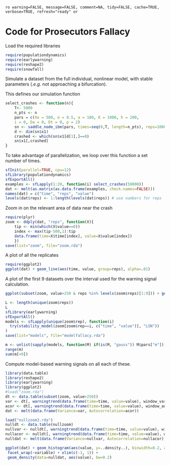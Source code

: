 `ro warning=FALSE, message=FALSE, comment=NA, tidy=FALSE, cache=TRUE, verbose=TRUE, refresh="ready" or`

# Code for Prosecutors Fallacy 

Load the required libraries
 
``` r
require(populationdynamics)
require(earlywarning)
require(reshape2)
require(snowfall)
````

Simulate a dataset from the full individual, nonlinear model, with stable parameters (*.e.g.* not approaching a bifurcation).

This defines our simulation function

``` r
select_crashes <- function(n){
	T<- 5000
	n_pts <- n
	pars = c(Xo = 500, e = 0.5, a = 180, K = 1000, h = 200,
    i = 0, Da = 0, Dt = 0, p = 2)
	sn <- saddle_node_ibm(pars, times=seq(0,T, length=n_pts), reps=1000)
	d <- dim(sn$x1)
	crashed <- which(sn$x1[d[1],]==0)
	sn$x1[,crashed] 
}
````

To take advantage of parallelization, we loop over this function a set number of times.  

``` r
sfInit(parallel=TRUE, cpu=12)
sfLibrary(populationdynamics)
sfExportAll()
examples <- sfLapply(1:20, function(i) select_crashes(50000))
dat <- melt(as.matrix(as.data.frame(examples, check.names=FALSE)))
names(dat) = c("time", "reps", "value")
levels(dat$reps) <- 1:length(levels(dat$reps)) # use numbers for reps
````

Zoom in on the relevant area of data near the crash

``` r
require(plyr)
zoom <- ddply(dat, "reps", function(X){
    tip <- min(which(X$value==0))
    index <- max(tip-500,1):tip
    data.frame(time=X$time[index], value=X$value[index])
    })
save(list="zoom", file="zoom.rda")
````


A plot of all the replicates 

 
``` r
require(ggplot2)
ggplot(dat) + geom_line(aes(time, value, group=reps), alpha=.01) 
````

A plot of the first 9 datasets over the interval used for the warning signal calculation.

``` r
ggplot(subset(zoom, value>250 & reps %in% levels(zoom$reps)[1:9])) + geom_line(aes(time, value)) + facet_wrap(~reps, scales="free")
````

``` r
L <- length(unique(zoom$reps))
L
sfLibrary(earlywarning)
sfExportAll()
models <- sfLapply(unique(zoom$rep), function(i)
  try(stability_model(zoom[zoom$rep==i, c("time", "value")], "LSN"))
)
save(list="models", file="modelfallacy.rda")
````

```r
m <- unlist(sapply(models, function(M) if(is(M, "gauss")) M$pars["m"]))
range(m)
sum(m[<0])
````

Compute model-based warning signals on all each of these.  

``` r
library(data.table)
library(reshape2)
library(earlywarning)
library(ggplot2)
#load("zoom.rda")
dt <- data.table(subset(zoom, value>250))
var <- dt[, warningtrend(data.frame(time=time, value=value), window_var), by=reps]$V1
acor <- dt[, warningtrend(data.frame(time=time, value=value), window_autocorr), by=reps]$V1
dat <- melt(data.frame(Variance=var, Autocorrelation=acor))

load("nullzoom3.rda")
nulldt <- data.table(nullzoom)
nullvar <- nulldt[, warningtrend(data.frame(time=time, value=value), window_var), by=reps]$V1
nullacor <- nulldt[, warningtrend(data.frame(time=time, value=value), window_autocorr), by=reps]$V1
nulldat <- melt(data.frame(Variance=nullvar, Autocorrelation=nullacor))

ggplot(dat) + geom_histogram(aes(value, y=..density..), binwidth=0.2, alpha=.5) +
 facet_wrap(~variable) + xlim(c(-1, 1)) + 
 geom_density(data=nulldat, aes(value), bw=0.2)
````


